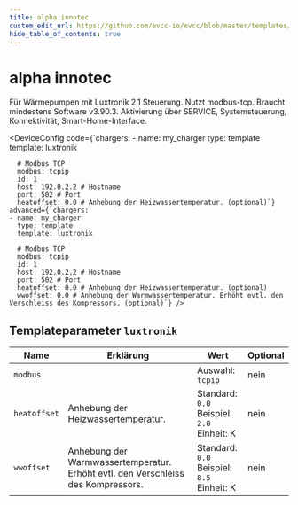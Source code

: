 ```yaml
---
title: alpha innotec
custom_edit_url: https://github.com/evcc-io/evcc/blob/master/templates/definition/charger/luxtronik.yaml
hide_table_of_contents: true
---
```



# alpha innotec

<DeviceFeatures features="" />

Für Wärmepumpen mit Luxtronik 2.1 Steuerung. Nutzt modbus-tcp. Braucht mindestens Software v3.90.3. Aktivierung über SERVICE, Systemsteuerung, Konnektivität, Smart-Home-Interface.


<DeviceConfig code={`chargers:
    - name: my_charger
      type: template
      template: luxtronik
      
      # Modbus TCP
      modbus: tcpip
      id: 1
      host: 192.0.2.2 # Hostname
      port: 502 # Port
      heatoffset: 0.0 # Anhebung der Heizwassertemperatur. (optional)`} advanced={`chargers:
    - name: my_charger
      type: template
      template: luxtronik
      
      # Modbus TCP
      modbus: tcpip
      id: 1
      host: 192.0.2.2 # Hostname
      port: 502 # Port
      heatoffset: 0.0 # Anhebung der Heizwassertemperatur. (optional)
      wwoffset: 0.0 # Anhebung der Warmwassertemperatur. Erhöht evtl. den Verschleiss des Kompressors. (optional)`} />

## Templateparameter `luxtronik`

| Name | Erklärung | Wert | Optional |
|-----------|-----------|------|----------|
| `modbus` |  | Auswahl: `tcpip` | nein |
| `heatoffset` | Anhebung der Heizwassertemperatur. | Standard: `0.0`<br/>Beispiel: `2.0`<br/>Einheit: K | nein |
| `wwoffset` | Anhebung der Warmwassertemperatur. Erhöht evtl. den Verschleiss des Kompressors. | Standard: `0.0`<br/>Beispiel: `8.5`<br/>Einheit: K | nein |

